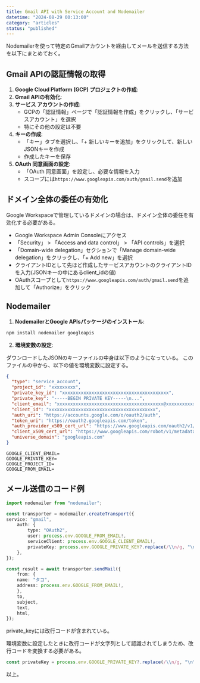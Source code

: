 ```yaml
---
title: Gmail API with Service Account and Nodemailer
datetime: "2024-08-29 00:13:00"
category: "articles"
status: "published"
---
```


Nodemailerを使って特定のGmailアカウントを経由してメールを送信する方法を以下にまとめておく。

## Gmail APIの認証情報の取得

1. **Google Cloud Platform (GCP) プロジェクトの作成**:
2. **Gmail APIの有効化**:
3. **サービス アカウントの作成**:
   - GCPの「認証情報」ページで「認証情報を作成」をクリックし、「サービスアカウント」を選択
   - 特にその他の設定は不要
4. **キーの作成**:
   - 「キー」タブを選択し、「+ 新しいキーを追加」をクリックして、新しいJSONキーを作成
   - 作成したキーを保存
5. **OAuth 同意画面の設定**:
   - 「OAuth 同意画面」を設定し、必要な情報を入力
   - スコープには`https://www.googleapis.com/auth/gmail.send`を追加

## ドメイン全体の委任の有効化

Google Workspaceで管理しているドメインの場合は、ドメイン全体の委任を有効化する必要がある。

- Google Workspace Admin Consoleにアクセス
- 「Security」 > 「Access and data control」 > 「API controls」を選択
- 「Domain-wide delegation」セクションで「Manage domain-wide delegation」をクリックし、「+ Add new」を選択
- クライアントIDとして先ほど作成したサービスアカウントのクライアントIDを入力(JSONキーの中にあるclient_idの値)
- OAuthスコープとして`https://www.googleapis.com/auth/gmail.send`を追加して「Authorize」をクリック

## Nodemailer

1. **NodemailerとGoogle APIsパッケージのインストール**:

```bash
npm install nodemailer googleapis
```

2. **環境変数の設定**:

ダウンロードしたJSONのキーファイルの中身は以下のようになっている。
このファイルの中から、以下の値を環境変数に設定する。

```xxxxxxxxx-xxxxxxxxx.json
{
  "type": "service_account",
  "project_id": "xxxxxxxxx",
  "private_key_id": "xxxxxxxxxxxxxxxxxxxxxxxxxxxxxxxxxxxxxxxx",
  "private_key": "-----BEGIN PRIVATE KEY-----\n...",
  "client_email": "xxxxxxxxxxxxxxxxxxxxxxxxxxxxxxxxxxxxxxxx@xxxxxxxxxxxxxxxxxxxxxxxxxxxxxxxxxxxxxxxx.iam.gserviceaccount.com",
  "client_id": "xxxxxxxxxxxxxxxxxxxxxxxxxxxxxxxxxxxxxxxx",
  "auth_uri": "https://accounts.google.com/o/oauth2/auth",
  "token_uri": "https://oauth2.googleapis.com/token",
  "auth_provider_x509_cert_url": "https://www.googleapis.com/oauth2/v1/certs",
  "client_x509_cert_url": "https://www.googleapis.com/robot/v1/metadata/x509/xxxxxxxxxxxxxxxxxxxxxxxxxxxxxxxxxxxxxxxx@xxxxxxxxxxxxxxxxxxxxxxxxxxxxxxxxxxxxxxxx.iam.gserviceaccount.com",
  "universe_domain": "googleapis.com"
}
```

```.env
GOOGLE_CLIENT_EMAIL=
GOOGLE_PRIVATE_KEY=
GOOGLE_PROJECT_ID=
GOOGLE_FROM_EMAIL=
```


## メール送信のコード例

```typescript
import nodemailer from "nodemailer";

const transporter = nodemailer.createTransport({
service: "gmail",
    auth: {
        type: "OAuth2",
        user: process.env.GOOGLE_FROM_EMAIL!,
        serviceClient: process.env.GOOGLE_CLIENT_EMAIL!,
        privateKey: process.env.GOOGLE_PRIVATE_KEY?.replace(/\\n/g, "\n"), // 改行コードを変換
    },
});

const result = await transporter.sendMail({
    from: {
    name: "タコ",
    address: process.env.GOOGLE_FROM_EMAIL!,
    },
    to,
    subject,
    text,
    html,
});
```

private_keyには改行コードが含まれている。

環境変数に設定したときに改行コードが文字列として認識されてしまうため、改行コードを変換する必要がある。

```typescript
const privateKey = process.env.GOOGLE_PRIVATE_KEY?.replace(/\\n/g, "\n");
```

以上。
